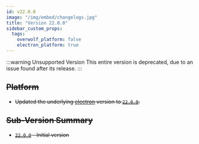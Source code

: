 ```yaml
---
id: v22.0.0
image: "/img/embed/changelogs.jpg"
title: "Version 22.0.0"
sidebar_custom_props:
  tags:
    overwolf_platform: false
    electron_platform: true
---
```


:::warning Unsupported Version
This entire version is deprecated, due to an issue found after its release.
:::

## ~~Platform~~

- ~~Updated the underlying [electron](https://npmjs.com/package/electron) version to [`22.0.0`](https://www.npmjs.com/package/electron/v/22.0.0).~~

## ~~Sub-Version Summary~~

- ~~[`22.0.0`](https://www.npmjs.com/package/@overwolf/ow-electron/v/22.0.0) - Initial version~~